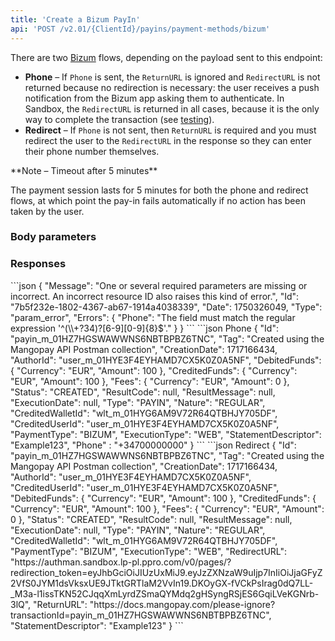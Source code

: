 ```yaml
---
title: 'Create a Bizum PayIn'  
api: 'POST /v2.01/{ClientId}/payins/payment-methods/bizum'  
---
```





There are two [Bizum](/guides/payment-methods/bizum) flows, depending on the payload sent to this endpoint: 
- **Phone** – If `Phone` is sent, the `ReturnURL` is ignored and `RedirectURL` is not returned because no redirection is necessary: the user receives a push notification from the Bizum app asking them to authenticate. In Sandbox, the `RedirectURL` is returned in all cases, because it is the only way to complete the transaction (see [testing](/testing/payment-methods#bizum)). 
- **Redirect** – If `Phone` is not sent, then `ReturnURL` is required and you must redirect the user to the `RedirectURL` in the response so they can enter their phone number themselves.

<Note>
**Note – Timeout after 5 minutes** 
  
The payment session lasts for 5 minutes for both the phone and redirect flows, at which point the pay-in fails automatically if no action has been taken by the user.  
</Note>

### Body parameters  

<Tag />  

<AuthorId />  

<DebitedFunds2 />  

<Fees1 />  

<CreditedWalletId />  

<StatementDescriptor />  

<ReturnURL6 />  

<Phone2 />  

<ProfilingAttemptReference />  

### Responses  

<AccordionGroup>

<Accordion title="200">  

<IdResponse />  

<TagResponse />  

<CreationDateResponse />  

<AuthorIdResponse />  

<DebitedFunds2Response />  

<CreditedFunds2Response />  

<Fees1Response />  

<Status2Response />  

<ResultCodeResponse />  

<ResultMessageResponse />  

<ExecutionDateResponse />  

<TypeResponse />  

<NatureResponse />  

<CreditedWalletIdResponse />  

<CreditedUserIdResponse />  

<PaymentType17Response />  

<ExecutionTypeResponse />  

<Phone2Response />

<ReturnURLResponse />  

<RedirectURLResponse />  

<StatementDescriptorResponse />

</Accordion>

</AccordionGroup>

<AccordionGroup>
<Accordion title="400 - Phone number format error">
```json
{
    "Message": "One or several required parameters are missing or incorrect. An incorrect resource ID also raises this kind of error.",
    "Id": "7b5f232e-1802-4367-ab67-1914a4038339",
    "Date": 1750326049,
    "Type": "param_error",
    "Errors": {
        "Phone": "The field must match the regular expression '^(\\+?34)?[6-9][0-9]{8}$'."
    }
}
```
</Accordion>
</AccordionGroup>

<ResponseExample>  
```json Phone
{
    "Id": "payin_m_01HZ7HGSWAWWNS6NBTBPBZ6TNC",
    "Tag": "Created using the Mangopay API Postman collection",
    "CreationDate": 1717166434,
    "AuthorId": "user_m_01HYE3F4EYHAMD7CX5K0Z0A5NF",
    "DebitedFunds": {
      "Currency": "EUR",
        "Amount": 100
    },
    "CreditedFunds": {
      "Currency": "EUR",
        "Amount": 100
    },
    "Fees": {
      "Currency": "EUR",
        "Amount": 0
    },
    "Status": "CREATED",
    "ResultCode": null,
    "ResultMessage": null,
    "ExecutionDate": null,
    "Type": "PAYIN",
    "Nature": "REGULAR",
    "CreditedWalletId": "wlt_m_01HYG6AM9V72R64QTBHJY705DF",
    "CreditedUserId": "user_m_01HYE3F4EYHAMD7CX5K0Z0A5NF",
    "PaymentType": "BIZUM",
    "ExecutionType": "WEB",
    "StatementDescriptor": "Example123",
    "Phone" : "+34700000000"
}
```
```json Redirect
{
    "Id": "payin_m_01HZ7HGSWAWWNS6NBTBPBZ6TNC",
    "Tag": "Created using the Mangopay API Postman collection",
    "CreationDate": 1717166434,
    "AuthorId": "user_m_01HYE3F4EYHAMD7CX5K0Z0A5NF",
    "CreditedUserId": "user_m_01HYE3F4EYHAMD7CX5K0Z0A5NF",
    "DebitedFunds": {
        "Currency": "EUR",
        "Amount": 100
    },
    "CreditedFunds": {
        "Currency": "EUR",
        "Amount": 100
    },
    "Fees": {
        "Currency": "EUR",
        "Amount": 0
    },
    "Status": "CREATED",
    "ResultCode": null,
    "ResultMessage": null,
    "ExecutionDate": null,
    "Type": "PAYIN",
    "Nature": "REGULAR",
    "CreditedWalletId": "wlt_m_01HYG6AM9V72R64QTBHJY705DF",
    "PaymentType": "BIZUM",
    "ExecutionType": "WEB",
    "RedirectURL": "https://authman.sandbox.lp-pl.ppro.com/v0/pages/?redirection_token=eyJhbGciOiJIUzUxMiJ9.eyJzZXNzaW9uIjp7InIiOiJjaGFyZ2VfS0JYM1dsVksxUE9JTktGRTlaM2VvIn19.DKOyGX-fVCkPsIrag0dQ7LL-_M3a-l1issTKN52CJqqXmLyrdZSmaQYMdq2gHSyngRSjES6GqiLVeKGNrb-3lQ",
    "ReturnURL": "https://docs.mangopay.com/please-ignore?transactionId=payin_m_01HZ7HGSWAWWNS6NBTBPBZ6TNC",
    "StatementDescriptor": "Example123"
}
```
</ResponseExample>  

<RequestExample>  
<RestCreateBizumPayinPhone/>
<RestCreateBizumPayinRedirect/>
</RequestExample>